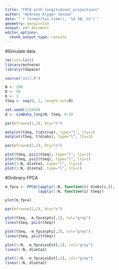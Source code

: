 ```yaml
---
title: "FPCA with longitudinal projections"
author: "Andreas Kryger Jensen"
date: "`r format(Sys.time(), '%d %B, %Y')`"
geometry: margin=2cm
output: pdf_document
editor_options: 
  chunk_output_type: console
---
```


#Simulate data
```r
rm(list=ls())
library(mvtnorm)
library(fdapace)

source("util.R")

N <- 200
D <- 50
K <- 2
tSeq <- seq(0, 1, length.out=D)

set.seed(123456)
d <- simData_long(N, tSeq, 0.5)
```

```r
par(mfrow=c(1,2), bty="n")

matplot(tSeq, t(d$true), type="l", lty=1)
matplot(tSeq, t(d$obs), type="l", lty=1)
```

```r
par(mfrow=c(2,2), bty="n")

plot(tSeq, psi1(tSeq), type="l", lty=1)
plot(tSeq, psi2(tSeq), type="l", lty=1)
plot(1:N, d$zeta1, type="l", lty=1)
plot(1:N, d$zeta2, type="l", lty=1)
```

#Ordinary FPCA
```r
m_fpca <- FPCA(lapply(1:N, function(i) d$obs[i,]),
               lapply(1:N, function(i) tSeq))

plot(m_fpca)
```

```r
par(mfrow=c(2,2), bty="n")

plot(tSeq, -m_fpca$phi[,1], col="gray")
lines(tSeq, psi1(tSeq))

plot(tSeq, -m_fpca$phi[,2], col="gray")
lines(tSeq, psi2(tSeq))

plot(1:N, -m_fpca$xiEst[,1], col="gray")
lines(1:N, d$zeta1)

plot(1:N, -m_fpca$xiEst[,2], col="gray")
lines(1:N, d$zeta2)
```